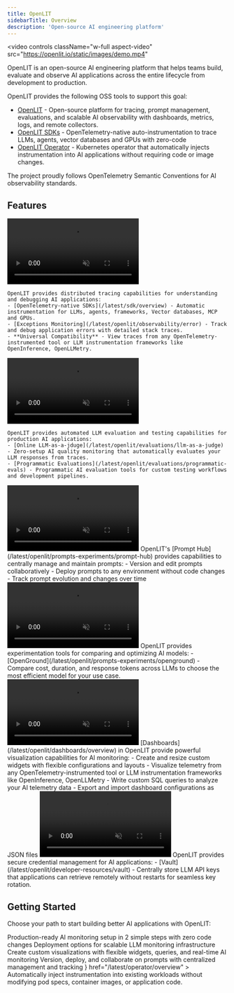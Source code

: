 ```yaml
---
title: OpenLIT
sidebarTitle: Overview
description: 'Open-source AI engineering platform'
---
```


<video
  controls
  className="w-full aspect-video"
  src="https://openlit.io/static/images/demo.mp4"
></video>

OpenLIT is an open-source AI engineering platform that helps teams build, evaluate and observe AI applications across the entire lifecycle from development to production.

OpenLIT provides the following OSS tools to support this goal:

- [OpenLIT](/latest/openlit/installation) - Open-source platform for tracing, prompt management, evaluations, and scalable AI observability with dashboards, metrics, logs, and remote collectors.
- [OpenLIT SDKs](/latest/sdk/overview) - OpenTelemetry-native auto-instrumentation to trace LLMs, agents, vector databases and GPUs with zero-code
- [OpenLIT Operator](/latest/operator/overview) - Kubernetes operator that automatically injects instrumentation into AI applications without requiring code or image changes.

The project proudly follows OpenTelemetry Semantic Conventions for AI observability standards.

## Features

<Tabs>
  <Tab title="Tracing" icon="bars-staggered">
    <video
      autoPlay
      muted
      loop
      controls
      className="w-full aspect-video rounded-xl"
      src="/images/trace-details.mp4"
    >
    </video>

    OpenLIT provides distributed tracing capabilities for understanding and debugging AI applications:
    - [OpenTelemetry-native SDKs](/latest/sdk/overview) - Automatic instrumentation for LLMs, agents, frameworks, Vector databases, MCP and GPUs.
    - [Exceptions Monitoring](/latest/openlit/observability/error) - Track and debug application errors with detailed stack traces.
    - **Universal Compatibility** - View traces from any OpenTelemetry-instrumented tool or LLM instrumentation frameworks like OpenInference, OpenLLMetry.


  </Tab>

  <Tab title="Evaluations" icon="ruler">
    <video
      autoPlay
      muted
      loop
      controls
      className="w-full aspect-video rounded-xl"
      src="/images/evaluations.mp4"
    >
    </video>

    OpenLIT provides automated LLM evaluation and testing capabilities for production AI applications:
    - [Online LLM-as-a-jduge](/latest/openlit/evaluations/llm-as-a-judge) - Zero-setup AI quality monitoring that automatically evaluates your LLM responses from traces.
    - [Programmatic Evaluations](/latest/openlit/evaluations/programmatic-evals) - Programmatic AI evaluation tools for custom testing workflows and development pipelines.

  </Tab>

  <Tab title="Prompts" icon="message">
    <video
      autoPlay
      muted
      loop
      controls
      className="w-full aspect-video rounded-xl"
      src="/images/prompts.mp4"
    >
    </video>
    OpenLIT's [Prompt Hub](/latest/openlit/prompts-experiments/prompt-hub) provides capabilities to centrally manage and maintain prompts:
    - Version and edit prompts collaboratively
    - Deploy prompts to any environment without code changes
    - Track prompt evolution and changes over time
  </Tab>
  <Tab title="Experiments" icon="flask">
    <video
      autoPlay
      muted
      loop
      controls
      className="w-full aspect-video rounded-xl"
      src="/images/experiments.mp4"
    >
    </video>
    OpenLIT provides experimentation tools for comparing and optimizing AI models:
    - [OpenGround](/latest/openlit/prompts-experiments/openground) - Compare cost, duration, and response tokens across LLMs to choose the most efficient model for your use case.
  </Tab>
  <Tab title="Dashboards" icon="grid">
    <video
      autoPlay
      muted
      loop
      controls
      className="w-full aspect-video rounded-xl"
      src="/images/dashboards.mp4"
    >
    </video>
    [Dashboards](/latest/openlit/dashboards/overview) in OpenLIT provide powerful visualization capabilities for AI monitoring:
    - Create and resize custom widgets with flexible configurations and layouts
    - Visualize telemetry from any OpenTelemetry-instrumented tool or LLM instrumentation frameworks like OpenInference, OpenLLMetry
    - Write custom SQL queries to analyze your AI telemetry data
    - Export and import dashboard configurations as JSON files
  </Tab>
  <Tab title="Secrets" icon="vault">
    <video
      autoPlay
      muted
      loop
      controls
      className="w-full aspect-video rounded-xl"
      src="/images/secrets.mp4"
    >
    </video>
    OpenLIT provides secure credential management for AI applications:
    - [Vault](/latest/openlit/developer-resources/vault) - Centrally store LLM API keys that applications can retrieve remotely without restarts for seamless key rotation.
  </Tab>
</Tabs>

## Getting Started
Choose your path to start building better AI applications with OpenLIT:

<CardGroup cols={2}>
  <Card title="Quickstart: LLM Observability" href="/latest/openlit/quickstart-ai-observability" icon='bolt'>
    Production-ready AI monitoring setup in 2 simple steps with zero code changes
  </Card>
  <Card title="Deploy OpenLIT" href="/latest/openlit/installation" icon='circle-down'>
    Deployment options for scalable LLM monitoring infrastructure
  </Card>
  <Card title="Create a dashboard" href="/latest/openlit/dashboards/overview" icon='grid'>
    Create custom visualizations with flexible widgets, queries, and real-time AI monitoring
  </Card>
  <Card title="Manage prompts" href="/latest/openlit/prompts-experiments/prompt-hub" icon='message'>
    Version, deploy, and collaborate on prompts with centralized management and tracking
  </Card>
</CardGroup>
<Card
    title="Running in Kubernetes? Try the OpenLIT Operator"
    icon={<svg role="img" viewBox="0 0 24 24" xmlns="http://www.w3.org/2000/svg">
    <title>Kubernetes</title>
    <path fill="#FFA500" d="M10.204 14.35l.007.01-.999 2.413a5.171 5.171 0 0 1-2.075-2.597l2.578-.437.004.005a.44.44 0 0 1 .484.606zm-.833-2.129a.44.44 0 0 0 .173-.756l.002-.011L7.585 9.7a5.143 5.143 0 0 0-.73 3.255l2.514-.725.002-.009zm1.145-1.98a.44.44 0 0 0 .699-.337l.01-.005.15-2.62a5.144 5.144 0 0 0-3.01 1.442l2.147 1.523.004-.002zm.76 2.75l.723.349.722-.347.18-.78-.5-.623h-.804l-.5.623.179.779zm1.5-3.095a.44.44 0 0 0 .7.336l.008.003 2.134-1.513a5.188 5.188 0 0 0-2.992-1.442l.148 2.615.002.001zm10.876 5.97l-5.773 7.181a1.6 1.6 0 0 1-1.248.594l-9.261.003a1.6 1.6 0 0 1-1.247-.596l-5.776-7.18a1.583 1.583 0 0 1-.307-1.34L2.1 5.573c.108-.47.425-.864.863-1.073L11.305.513a1.606 1.606 0 0 1 1.385 0l8.345 3.985c.438.209.755.604.863 1.073l2.062 8.955c.108.47-.005.963-.308 1.34zm-3.289-2.057c-.042-.01-.103-.026-.145-.034-.174-.033-.315-.025-.479-.038-.35-.037-.638-.067-.895-.148-.105-.04-.18-.165-.216-.216l-.201-.059a6.45 6.45 0 0 0-.105-2.332 6.465 6.465 0 0 0-.936-2.163c.052-.047.15-.133.177-.159.008-.09.001-.183.094-.282.197-.185.444-.338.743-.522.142-.084.273-.137.415-.242.032-.024.076-.062.11-.089.24-.191.295-.52.123-.736-.172-.216-.506-.236-.745-.045-.034.027-.08.062-.111.088-.134.116-.217.23-.33.35-.246.25-.45.458-.673.609-.097.056-.239.037-.303.033l-.19.135a6.545 6.545 0 0 0-4.146-2.003l-.012-.223c-.065-.062-.143-.115-.163-.25-.022-.268.015-.557.057-.905.023-.163.061-.298.068-.475.001-.04-.001-.099-.001-.142 0-.306-.224-.555-.5-.555-.275 0-.499.249-.499.555l.001.014c0 .041-.002.092 0 .128.006.177.044.312.067.475.042.348.078.637.056.906a.545.545 0 0 1-.162.258l-.012.211a6.424 6.424 0 0 0-4.166 2.003 8.373 8.373 0 0 1-.18-.128c-.09.012-.18.04-.297-.029-.223-.15-.427-.358-.673-.608-.113-.12-.195-.234-.329-.349-.03-.026-.077-.062-.111-.088a.594.594 0 0 0-.348-.132.481.481 0 0 0-.398.176c-.172.216-.117.546.123.737l.007.005.104.083c.142.105.272.159.414.242.299.185.546.338.743.522.076.082.09.226.1.288l.16.143a6.462 6.462 0 0 0-1.02 4.506l-.208.06c-.055.072-.133.184-.215.217-.257.081-.546.11-.895.147-.164.014-.305.006-.48.039-.037.007-.09.02-.133.03l-.004.002-.007.002c-.295.071-.484.342-.423.608.061.267.349.429.645.365l.007-.001.01-.003.129-.029c.17-.046.294-.113.448-.172.33-.118.604-.217.87-.256.112-.009.23.069.288.101l.217-.037a6.5 6.5 0 0 0 2.88 3.596l-.09.218c.033.084.069.199.044.282-.097.252-.263.517-.452.813-.091.136-.185.242-.268.399-.02.037-.045.095-.064.134-.128.275-.034.591.213.71.248.12.556-.007.69-.282v-.002c.02-.039.046-.09.062-.127.07-.162.094-.301.144-.458.132-.332.205-.68.387-.897.05-.06.13-.082.215-.105l.113-.205a6.453 6.453 0 0 0 4.609.012l.106.192c.086.028.18.042.256.155.136.232.229.507.342.84.05.156.074.295.145.457.016.037.043.09.062.129.133.276.442.402.69.282.247-.118.341-.435.213-.71-.02-.039-.045-.096-.065-.134-.083-.156-.177-.261-.268-.398-.19-.296-.346-.541-.443-.793-.04-.13.007-.21.038-.294-.018-.022-.059-.144-.083-.202a6.499 6.499 0 0 0 2.88-3.622c.064.01.176.03.213.038.075-.05.144-.114.28-.104.266.039.54.138.87.256.154.06.277.128.448.173.036.01.088.019.13.028l.009.003.007.001c.297.064.584-.098.645-.365.06-.266-.128-.537-.423-.608zM16.4 9.701l-1.95 1.746v.005a.44.44 0 0 0 .173.757l.003.01 2.526.728a5.199 5.199 0 0 0-.108-1.674A5.208 5.208 0 0 0 16.4 9.7zm-4.013 5.325a.437.437 0 0 0-.404-.232.44.44 0 0 0-.372.233h-.002l-1.268 2.292a5.164 5.164 0 0 0 3.326.003l-1.27-2.296h-.01zm1.888-1.293a.44.44 0 0 0-.27.036.44.44 0 0 0-.214.572l-.003.004 1.01 2.438a5.15 5.15 0 0 0 2.081-2.615l-2.6-.44-.004.005z"/></svg>}
    href="/latest/operator/overview"
  >
  Automatically inject instrumentation into existing workloads without modifying pod specs, container images, or application code.
  </Card>
